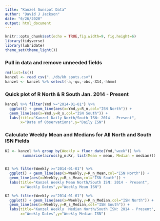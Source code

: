 ```yaml
---
title: "Kanzel Sunspot Data"
author: "David J Jackson"
date: "6/26/2020"
output: html_document
---
```


```r
knitr::opts_chunk$set(echo = TRUE,fig.width=9, fig.height=6)
library(tidyverse)
library(lubridate)
theme_set(theme_light())
```

### Pull in data and remove unneeded fields

```r
rm(list=ls())
kanzel <- read_csv("../db/kh_spots.csv")
kanzel <- kanzel %>% select(-a,-qu,-obs,-X14,-hhmm)
```

### Quick plot of R North & R South Jan. 2014 - Present

```r
kanzel %>% filter(Ymd >="2014-01-01") %>%
  ggplot() + geom_line(aes(x=Ymd,y=R_n,col="ISN North")) +
  geom_line(aes(x=Ymd,y=R_s,col="ISN South")) +
  labs(title="Kanzel Daily North/South ISN: 2014 - Present",
       x="Date of Observations",y="Daily ISN")
```

### Calculate Weekly Mean and Medians for All North and South ISN Fields

```r
K2 <- kanzel %>% group_by(Weekly = floor_date(Ymd,"week")) %>%
        summarise(across(g_n:Rr, list(Mean = mean, Median = median)))
        
```
```r
K2 %>% filter(Weekly >="2014-01-01") %>%
  ggplot() + geom_line(aes(x=Weekly,y=R_n_Mean,col="ISN North")) +
  geom_line(aes(x=Weekly,y=R_s_Mean,col="ISN South")) +
  labs(title="Kanzel Weekly Mean North/South ISN: 2014 - Present",
       x="Weekly Dates",y="Weekly Mean ISN")
```
```r
K2 %>% filter(Weekly >="2014-01-01") %>%
  ggplot() + geom_line(aes(x=Weekly,y=R_n_Median,col="ISN North")) +
  geom_line(aes(x=Weekly,y=R_s_Median,col="ISN South")) +
  labs(title="Kanzel Weekly  Median North/South ISN: 2014 - Present",
       x="Weekly Dates",y="Weekly Median ISN")
```
